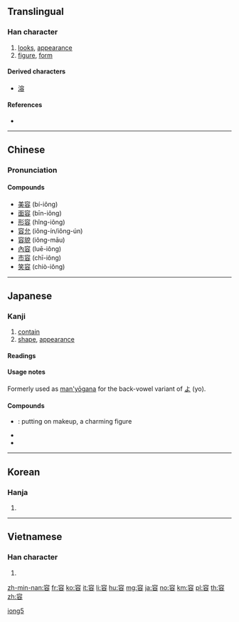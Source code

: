 ==Translingual==

===Han character===
{{Han char|rn=40|rad=宀|as=07|sn=10|four=30608|canj=JCOR|ids=⿱宀谷}}

# [[looks]], [[appearance]]
# [[figure]], [[form]]

====Derived characters====
* [[溶]]

====References====
* {{Han ref|kx=0287.030|dkj=07172|dj=0567.030|hdz=20933.170|uh=5BB9|ud=23481|bh=AE65|bd=44645}}

----

==Chinese==
{{zh-forms}}

===Pronunciation===
{{zh-pron
|m=róng
|c=jung4
|h=
|mn=iông
|w=
|mc=y
|oc=y
|ma=Zh-róng.ogg
|cat=n
}}

====Compounds====
* [[美容]] (bí-iông)
* [[面容]] (bīn-iông)
* [[形容]] (hîng-iông)
* [[容允]] (iông-ín/iông-ún)
* [[容貌]] (iông-māu)
* [[內容]] (luē-iông)
* [[市容]] (chī-iông)
* [[笑容]] (chiò-iông)

[[Category:Min Nan literary terms|iong5]]

----

==Japanese==

===Kanji===
{{ja-kanji|grade=5|rs=宀07}}

# [[contain]]
# [[shape]], [[appearance]]

====Readings====
{{ja-readings
|goon=[[ゆう]] (yū) {{non-joyo-reading}}
|kanon=[[よう]] (yō)
|kun=[[いれる]] ([[容れる]], ireru), [[かたち]] (katachi)
|nanori=[[かた]] (kata), [[ひろ]] (hiro), [[まさ]] (masa)
}}

====Usage notes====
Formerly used as [[man'yōgana]] for the back-vowel variant {{m|ja|甲類|tr=kōrui}} of [[よ]] (yo).

====Compounds====
{{der-top|Compounds}}
* {{ja-r|冶容|やよう}}: putting on makeup, a charming figure
* {{ja-r|容量|ようりょう}}
* {{ja-r|容易|ようい}}
{{der-bottom}}

----

==Korean==

===Hanja===
{{ko-hanja|hangeul=용|rv=yong|mr=yong}}

# {{defn|lang=ko|sort=宀07}}

----

==Vietnamese==

===Han character===
{{vi-hantu|[[dung]], [[dong]], [[doòng]], [[gióng]], [[giông]], [[ròng]], [[rông]], [[rung]]|rs=宀07}}

# {{defn|lang=vi|sort=宀07}}

[[zh-min-nan:容]]
[[fr:容]]
[[ko:容]]
[[it:容]]
[[li:容]]
[[hu:容]]
[[mg:容]]
[[ja:容]]
[[no:容]]
[[km:容]]
[[pl:容]]
[[th:容]]
[[zh:容]]